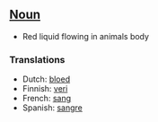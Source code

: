==[[Noun]]==

*Red liquid flowing in animals body

===Translations===

*Dutch: [[bloed]]
*Finnish: [[veri]]
*French: [[sang]]
*Spanish: [[sangre]]